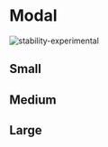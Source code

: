 
# Modal

<Meta title="Modal" />

![stability-experimental](https://img.shields.io/badge/stability-experimental-orange.svg)

## Small

<Preview withSource="open">
  <Story name="Small">
    <ModalExample size="small" />
  </Story>
</Preview>

## Medium

<Preview withSource="open">
  <Story name="Medium">
    <ModalExample size="medium" />
  </Story>
</Preview>


## Large

<Preview withSource="open">
  <Story name="Large">
    <ModalExample size="large" />
  </Story>
</Preview>
